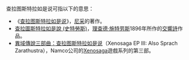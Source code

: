 查拉图斯特拉如是说可指以下的意思：
*《[[查拉图斯特拉如是说|查拉图斯特拉如是说]]》，[[尼采|尼采]]的著作。
*[[查拉圖斯特拉如是說_(史特勞斯)|查拉圖斯特拉如是說 (史特勞斯)]]，[[理查德·施特劳斯|理查德·施特劳斯]]1896年所作的[[交響詩|交響詩]]作品。
*[[異域傳說三部曲：查拉图斯特拉如是说|異域傳說三部曲：查拉图斯特拉如是说]]（Xenosaga EP III: Also Sprach Zarathustra），Namco公司的[[Xenosaga|Xenosaga]]遊戲系列的第三部。

{{disambig|Cat=八字以上作品消歧義}}